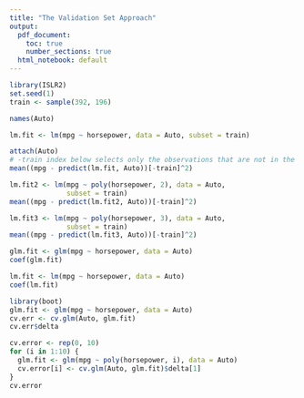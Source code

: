 ```yaml
---
title: "The Validation Set Approach"
output:
  pdf_document:
    toc: true
    number_sections: true
  html_notebook: default
---
```


```{=latex}
\section{Load the Data}

```


```r
library(ISLR2)
set.seed(1)
train <- sample(392, 196)
```

```r
names(Auto)
```


```r
lm.fit <- lm(mpg ~ horsepower, data = Auto, subset = train)
```

```r
attach(Auto)
# -train index below selects only the observations that are not in the training set.
mean((mpg - predict(lm.fit, Auto))[-train]^2)
```


```r
lm.fit2 <- lm(mpg ~ poly(horsepower, 2), data = Auto,
              subset = train)
mean((mpg - predict(lm.fit2, Auto))[-train]^2)
```

```r
lm.fit3 <- lm(mpg ~ poly(horsepower, 3), data = Auto,
              subset = train)
mean((mpg - predict(lm.fit3, Auto))[-train]^2)
```

```{=latex}
\section{Leave-One-Out Cross-Validation}
```

```{=latex}
glm() \emph{without passing in the} family \emph{argument is the same as} lm() :
```

```r
glm.fit <- glm(mpg ~ horsepower, data = Auto)
coef(glm.fit)
```

```r
lm.fit <- lm(mpg ~ horsepower, data = Auto)
coef(lm.fit)
```

```r
library(boot)
glm.fit <- glm(mpg ~ horsepower, data = Auto)
cv.err <- cv.glm(Auto, glm.fit)
cv.err$delta

```

```r
cv.error <- rep(0, 10)
for (i in 1:10) {
  glm.fit <- glm(mpg ~ poly(horsepower, i), data = Auto)
  cv.error[i] <- cv.glm(Auto, glm.fit)$delta[1]
}
cv.error
```

```{=latex}
\section{k-Fold Cross-Validation}
```















